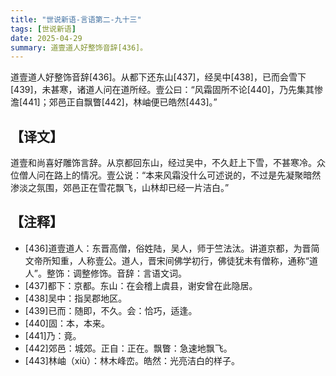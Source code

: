 ```yaml
---
title: "世说新语-言语第二-九十三"
tags: [世说新语]
date: 2025-04-29
summary: 道壹道人好整饰音辞[436]。
---
```


道壹道人好整饰音辞[436]。从都下还东山[437]，经吴中[438]，已而会雪下[439]，未甚寒，诸道人问在道所经。壹公曰：“风霜固所不论[440]，乃先集其惨澹[441]；郊邑正自飘瞥[442]，林岫便已皓然[443]。”

## 【译文】

道壹和尚喜好雕饰言辞。从京都回东山，经过吴中，不久赶上下雪，不甚寒冷。众位僧人问在路上的情况。壹公说：“本来风霜没什么可述说的，不过是先凝聚暗然渗淡之氛围，郊邑正在雪花飘飞，山林却已经一片洁白。”

## 【注释】

- [436]道壹道人：东晋高僧，俗姓陆，吴人，师于竺法汰。讲道京都，为晋简文帝所知重，人称壹公。道人，晋宋间佛学初行，佛徒犹未有僧称，通称“道人”。整饰：调整修饰。音辞：言语文词。
- [437]都下：京都。东山：在会稽上虞县，谢安曾在此隐居。
- [438]吴中：指吴郡地区。
- [439]已而：随即，不久。会：恰巧，适逢。
- [440]固：本，本来。
- [441]乃：竟。
- [442]郊邑：城郊。正自：正在。飘瞥：急速地飘飞。
- [443]林岫（xiù）：林木峰峦。皓然：光亮洁白的样子。

